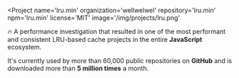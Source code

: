 
<Project
  name='lru.min'
  organization='wellwelwel'
  repository='lru.min'
  npm='lru.min'
  license='MIT'
  image='/img/projects/lru.png'
>

🔥 A performance investigation that resulted in one of <Link to='https://github.com/wellwelwel/lru.min/blob/main/benchmark/README.md'>the most performant and consistent</Link> LRU-based cache projects in the entire **JavaScript** ecosystem.

It's currently used by <Link to='https://github.com/wellwelwel/lru.min/network/dependents'>more than 60,000 public repositories</Link> on **GitHub** and is downloaded more than **5 million times** a month.

</Project>

